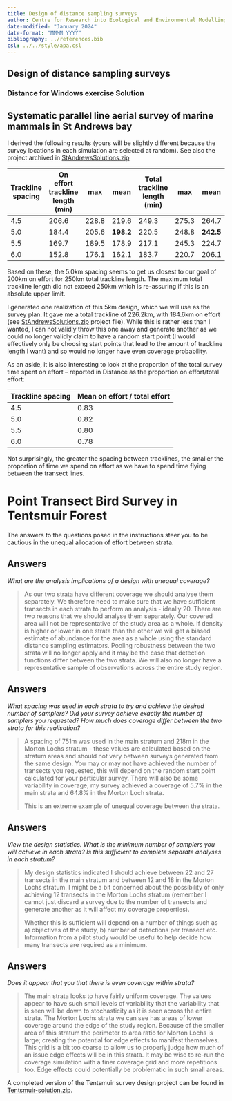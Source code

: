 ```yaml
---
title: Design of distance sampling surveys
author: Centre for Research into Ecological and Environmental Modelling <br> **University of St Andrews**
date-modified: "January 2024"
date-format: "MMMM YYYY"
bibliography: ../references.bib
csl: ../../style/apa.csl
---
```


:::{.callout-warning collapse=false appearance='default' icon=true}
# Design of distance sampling surveys
### Distance for Windows exercise Solution
:::

## Systematic parallel line aerial survey of marine mammals in St Andrews bay

I derived the following results (yours will be slightly different because the survey locations in each simulation are selected at random). See also the project archived in [StAndrewsSolutions.zip](StAndrewsSolutions.zip)

| Trackline spacing | On effort trackline length (min) |  max     |     mean      | Total trackline length (min) |  max     |   mean        |
|-------------------|----------------------------|-------|-----------|------------------------|-------|-----------|
| 4.5               | 206.6                      | 228.8 | 219.6     | 249.3                  | 275.3 | 264.7     |
| 5.0               | 184.4                      | 205.6 | **198.2** | 220.5                  | 248.8 | **242.5** |
| 5.5               | 169.7                      | 189.5 | 178.9     | 217.1                  | 245.3 | 224.7     |
| 6.0               | 152.8                      | 176.1 | 162.1     | 183.7                  | 220.7 | 206.1     |

Based on these, the 5.0km spacing seems to get us closest to our goal of 200km on effort for 250km total trackline length. The maximum total trackline length did not exceed 250km which is re-assuring if this is an absolute upper limit.

I generated one realization of this 5km design, which we will use as the survey plan. It gave me a total trackline of 226.2km, with 184.6km on effort (see [StAndrewsSolutions.zip](StAndrewsSolutions.zip) project file). While this is rather less than I wanted, I can not validly throw this one away and generate another as we could no longer validly claim to have a random start point (I would effectively only be choosing start points that lead to the amount of trackline length I want) and so would no longer have even coverage probability.

As an aside, it is also interesting to look at the proportion of the total survey time spent on effort – reported in Distance as the proportion on effort/total effort:

| Trackline spacing | Mean on effort / total effort |
|-------------------|-------------------------------|
| 4.5               | 0.83                          |
| 5.0               | 0.82                          |
| 5.5               | 0.80                          |
| 6.0               | 0.78                          |

Not surprisingly, the greater the spacing between tracklines, the smaller the proportion of time we spend on effort as we have to spend time flying between the transect lines.


# Point Transect Bird Survey in Tentsmuir Forest

The answers to the questions posed in the instructions steer you to be cautious in the unequal allocation of effort between strata. 

:::{.callout-tip}
## Answers

*What are the analysis implications of a design with unequal coverage?*

> As our two strata have different coverage we should analyse them separately. We therefore need to make sure that we have sufficient transects in each strata to perform an analysis - ideally 20. There are two reasons that we should analyse them separately. Our covered area will not be representative of the study area as a whole. If density is higher or lower in one strata than the other we will get a biased estimate of abundance for the area as a whole using the standard distance sampling estimators. Pooling robustness between the two strata will no longer apply and it may be the case that detection functions differ between the two strata. We will also no longer have a representative sample of observations across the entire study region.

:::

:::{.callout-tip}
## Answers

*What spacing was used in each strata to try and achieve the desired number of samplers? Did your survey achieve exactly the number of samplers you requested? How much does coverage differ between the two strata for this realisation?*

> A spacing of 751m was used in the main stratum and 218m in the Morton Lochs stratum - these values are calculated based on the stratum areas and should not vary between surveys generated from the same design. You may or may not have achieved the number of transects you requested, this will depend on the random start point calculated for your particular survey. There will also be some variability in coverage, my survey achieved a coverage of 5.7% in the main strata and 64.8% in the Morton Loch strata.
>
> This is an extreme example of unequal coverage between the strata.

:::


:::{.callout-tip}
## Answers
*View the design statistics. What is the minimum number of samplers you will achieve in each strata? Is this sufficient to complete separate analyses in each stratum?*

> My design statistics indicated I should achieve between 22 and 27 transects in the main stratum and between 12 and 18 in the Morton Lochs stratum. I might be a bit concerned about the possibility of only achieving 12 transects in the Morton Lochs stratum (remember I cannot just discard a survey due to the number of transects and generate another as it will affect my coverage properties). 
>
> Whether this is sufficient will depend on a number of things such as a) objectives of the study, b) number of detections per transect etc. Information from a pilot study would be useful to help decide how many transects are required as a minimum.

:::

:::{.callout-tip}
## Answers
*Does it appear that you that there is even coverage within strata?*

> The main strata looks to have fairly uniform coverage. The values appear to have such small levels of variability that the variability that is seen will be down to stochasticity as it is seen across the entire strata. The Morton Lochs strata we can see has areas of lower coverage around the edge of the study region. Because of the smaller area of this stratum the perimeter to area ratio for Morton Lochs is large; creating the potential for edge effects to manifest themselves. This grid is a bit too coarse to allow us to properly judge how much of an issue edge effects will be in this strata. It may be wise to re-run the coverage simulation with a finer coverage grid and more repetitions too. Edge effects could potentially be problematic in such small areas.

:::

A completed version of the Tentsmuir survey design project can be found in [Tentsmuir-solution.zip](Tentsmuir-solution.zip).